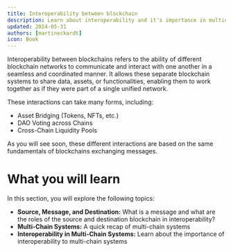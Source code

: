 ```yaml
---
title: Interoperability between blockchain
description: Learn about interoperability and it's importance in multichain systems
updated: 2024-05-31
authors: [martineckardt]
icon: Book
---
```


Interoperability between blockchains refers to the ability of different blockchain networks to communicate and interact with one another in a seamless and coordinated manner. It allows these separate blockchain systems to share data, assets, or functionalities, enabling them to work together as if they were part of a single unified network.

These interactions can take many forms, including:

- Asset Bridging (Tokens, NFTs, etc.)
- DAO Voting across Chains
- Cross-Chain Liquidity Pools

As you will see soon, these different interactions are based on the same fundamentals of blockchains exchanging messages.

# What you will learn

In this section, you will explore the following topics:

- **Source, Message, and Destination:** What is a message and what are the roles of the source and destination blockchain in interoperability?
- **Multi-Chain Systems:** A quick recap of multi-chain systems
- **Interoperability in Multi-Chain Systems:** Learn about the importance of interoperability to multi-chain systems